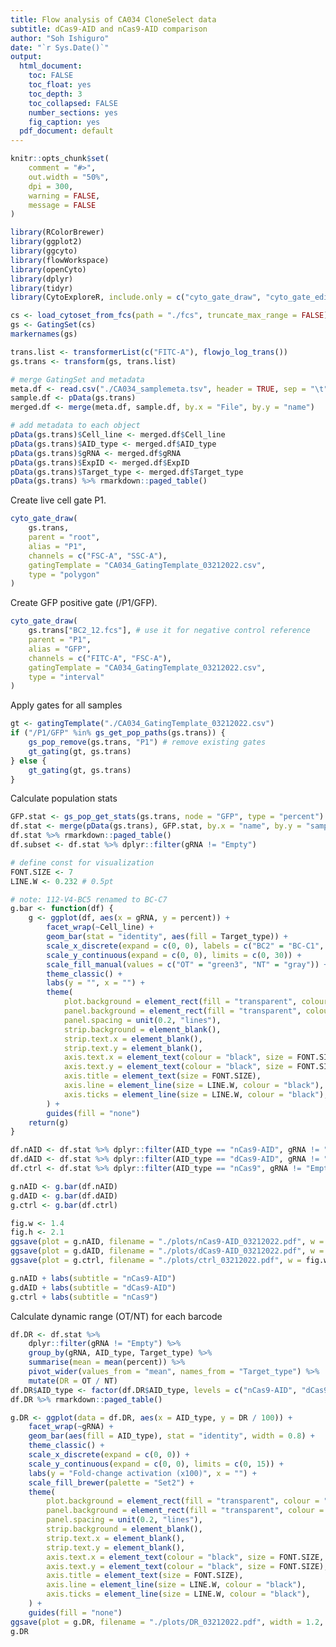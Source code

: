 ```yaml
---
title: Flow analysis of CA034 CloneSelect data
subtitle: dCas9-AID and nCas9-AID comparison
author: "Soh Ishiguro"
date: "`r Sys.Date()`"
output:
  html_document: 
    toc: FALSE
    toc_float: yes
    toc_depth: 3
    toc_collapsed: FALSE
    number_sections: yes
    fig_caption: yes
  pdf_document: default
---
```


```r
knitr::opts_chunk$set(
    comment = "#>",
    out.width = "50%",
    dpi = 300,
    warning = FALSE,
    message = FALSE
)
```
```r
library(RColorBrewer)
library(ggplot2)
library(ggcyto)
library(flowWorkspace)
library(openCyto)
library(dplyr)
library(tidyr)
library(CytoExploreR, include.only = c("cyto_gate_draw", "cyto_gate_edit"))
```

```r
cs <- load_cytoset_from_fcs(path = "./fcs", truncate_max_range = FALSE)
gs <- GatingSet(cs)
markernames(gs)

trans.list <- transformerList(c("FITC-A"), flowjo_log_trans())
gs.trans <- transform(gs, trans.list)

# merge GatingSet and metadata
meta.df <- read.csv("./CA034_samplemeta.tsv", header = TRUE, sep = "\t")
sample.df <- pData(gs.trans)
merged.df <- merge(meta.df, sample.df, by.x = "File", by.y = "name")

# add metadata to each object
pData(gs.trans)$Cell_line <- merged.df$Cell_line
pData(gs.trans)$AID_type <- merged.df$AID_type
pData(gs.trans)$gRNA <- merged.df$gRNA
pData(gs.trans)$ExpID <- merged.df$ExpID
pData(gs.trans)$Target_type <- merged.df$Target_type
pData(gs.trans) %>% rmarkdown::paged_table()
```

Create live cell gate P1.
```r
cyto_gate_draw(
    gs.trans,
    parent = "root",
    alias = "P1",
    channels = c("FSC-A", "SSC-A"),
    gatingTemplate = "CA034_GatingTemplate_03212022.csv",
    type = "polygon"
)
```

Create GFP positive gate (/P1/GFP).
```r
cyto_gate_draw(
    gs.trans["BC2_12.fcs"], # use it for negative control reference
    parent = "P1",
    alias = "GFP",
    channels = c("FITC-A", "FSC-A"),
    gatingTemplate = "CA034_GatingTemplate_03212022.csv",
    type = "interval"
)
```

Apply gates for all samples
```r
gt <- gatingTemplate("./CA034_GatingTemplate_03212022.csv")
if ("/P1/GFP" %in% gs_get_pop_paths(gs.trans)) {
    gs_pop_remove(gs.trans, "P1") # remove existing gates
    gt_gating(gt, gs.trans)
} else {
    gt_gating(gt, gs.trans)
}
```

Calculate population stats
```r
GFP.stat <- gs_pop_get_stats(gs.trans, node = "GFP", type = "percent") %>% mutate(percent = percent * 100)
df.stat <- merge(pData(gs.trans), GFP.stat, by.x = "name", by.y = "sample")
df.stat %>% rmarkdown::paged_table()
df.subset <- df.stat %>% dplyr::filter(gRNA != "Empty")
```

```r
# define const for visualization
FONT.SIZE <- 7
LINE.W <- 0.232 # 0.5pt

# note: 112-V4-BC5 renamed to BC-C7
g.bar <- function(df) {
    g <- ggplot(df, aes(x = gRNA, y = percent)) +
        facet_wrap(~Cell_line) +
        geom_bar(stat = "identity", aes(fill = Target_type)) +
        scale_x_discrete(expand = c(0, 0), labels = c("BC2" = "BC-C1", "BC4" = "BC-C2", "BC5" = "BC-C7")) +
        scale_y_continuous(expand = c(0, 0), limits = c(0, 30)) +
        scale_fill_manual(values = c("OT" = "green3", "NT" = "gray")) +
        theme_classic() +
        labs(y = "", x = "") +
        theme(
            plot.background = element_rect(fill = "transparent", colour = "transparent"),
            panel.background = element_rect(fill = "transparent", colour = "transparent"),
            panel.spacing = unit(0.2, "lines"),
            strip.background = element_blank(),
            strip.text.x = element_blank(),
            strip.text.y = element_blank(),
            axis.text.x = element_text(colour = "black", size = FONT.SIZE, angle = 90, hjust = 1, vjust = 0.5),
            axis.text.y = element_text(colour = "black", size = FONT.SIZE),
            axis.title = element_text(size = FONT.SIZE),
            axis.line = element_line(size = LINE.W, colour = "black"),
            axis.ticks = element_line(size = LINE.W, colour = "black"),
        ) +
        guides(fill = "none")
    return(g)
}

df.nAID <- df.stat %>% dplyr::filter(AID_type == "nCas9-AID", gRNA != "Empty")
df.dAID <- df.stat %>% dplyr::filter(AID_type == "dCas9-AID", gRNA != "Empty")
df.ctrl <- df.stat %>% dplyr::filter(AID_type == "nCas9", gRNA != "Empty")

g.nAID <- g.bar(df.nAID)
g.dAID <- g.bar(df.dAID)
g.ctrl <- g.bar(df.ctrl)

fig.w <- 1.4
fig.h <- 2.1
ggsave(plot = g.nAID, filename = "./plots/nCas9-AID_03212022.pdf", w = fig.w, h = fig.h, dpi = 300, unit = "in", device = cairo_pdf)
ggsave(plot = g.dAID, filename = "./plots/dCas9-AID_03212022.pdf", w = fig.w, h = fig.h, dpi = 300, unit = "in", device = cairo_pdf)
ggsave(plot = g.ctrl, filename = "./plots/ctrl_03212022.pdf", w = fig.w, h = fig.h, dpi = 300, unit = "in", device = cairo_pdf)

g.nAID + labs(subtitle = "nCas9-AID")
g.dAID + labs(subtitle = "dCas9-AID")
g.ctrl + labs(subtitle = "nCas9")
```

Calculate dynamic range (OT/NT) for each barcode
```r
df.DR <- df.stat %>%
    dplyr::filter(gRNA != "Empty") %>%
    group_by(gRNA, AID_type, Target_type) %>%
    summarise(mean = mean(percent)) %>%
    pivot_wider(values_from = "mean", names_from = "Target_type") %>%
    mutate(DR = OT / NT)
df.DR$AID_type <- factor(df.DR$AID_type, levels = c("nCas9-AID", "dCas9-AID", "nCas9"))
df.DR %>% rmarkdown::paged_table()
```

```r
g.DR <- ggplot(data = df.DR, aes(x = AID_type, y = DR / 100)) +
    facet_wrap(~gRNA) +
    geom_bar(aes(fill = AID_type), stat = "identity", width = 0.8) +
    theme_classic() +
    scale_x_discrete(expand = c(0, 0)) +
    scale_y_continuous(expand = c(0, 0), limits = c(0, 15)) +
    labs(y = "Fold-change activation (x100)", x = "") +
    scale_fill_brewer(palette = "Set2") +
    theme(
        plot.background = element_rect(fill = "transparent", colour = "transparent"),
        panel.background = element_rect(fill = "transparent", colour = "transparent"),
        panel.spacing = unit(0.2, "lines"),
        strip.background = element_blank(),
        strip.text.x = element_blank(),
        strip.text.y = element_blank(),
        axis.text.x = element_text(colour = "black", size = FONT.SIZE, angle = 90, hjust = 1, vjust = 0.5),
        axis.text.y = element_text(colour = "black", size = FONT.SIZE),
        axis.title = element_text(size = FONT.SIZE),
        axis.line = element_line(size = LINE.W, colour = "black"),
        axis.ticks = element_line(size = LINE.W, colour = "black"),
    ) +
    guides(fill = "none")
ggsave(plot = g.DR, filename = "./plots/DR_03212022.pdf", width = 1.2, height = 2.0, dpi = 300, unit = "in")
g.DR
```
